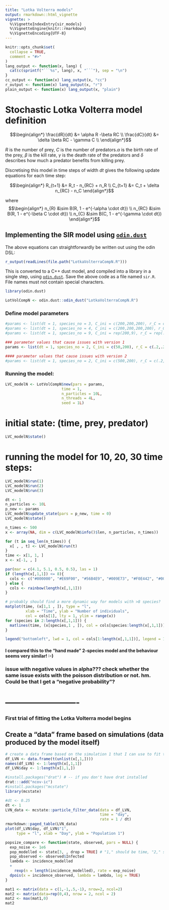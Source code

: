 ```yaml
---
title: "Lotka Volterra models"
output: rmarkdown::html_vignette
vignette: >
  %\VignetteIndexEntry{sir_models}
  %\VignetteEngine{knitr::rmarkdown}
  %\VignetteEncoding{UTF-8}
---
```


```r
knitr::opts_chunk$set(
  collapse = TRUE,
  comment = "#>"
)
lang_output <- function(x, lang) {
  cat(c(sprintf("```%s", lang), x, "```"), sep = "\n")
}
cc_output <- function(x) lang_output(x, "cc")
r_output <- function(x) lang_output(x, "r")
plain_output <- function(x) lang_output(x, "plain")
```

# Stochastic Lotka Volterra model definition


$$\begin{align*}
\frac{dR}{dt} &= \alpha R -\beta RC \\
\frac{dC}{dt} &= \delta \beta RC - \gamma C \\
\end{align*}$$

$R$ is the number of prey, $C$ is the number of predators.$\alpha$ is the birth rate of the prey, $\beta$ is the kill rate, $\gamma$ is the death rate of the predators and $\delta$ describes how much a predator benefits from killing prey.

Discretising this model in time steps of width $dt$ gives the following update equations for each time step:

$$\begin{align*}
R_{t+1} &= R_t - n_{RC} + n_R \\
C_{t+1} &= C_t + \delta n_{RC}  - n_C
\end{align*}$$

where
$$\begin{align*}
n_{R} &\sim B(R, 1 - e^{-\alpha \cdot dt}) \\
n_{RC} &\sim B(R, 1 - e^{-\beta C \cdot dt}) \\
n_{C} &\sim B(C, 1 - e^{-\gamma \cdot dt})
\end{align*}$$

## Implementing the SIR model using [`odin.dust`](https://mrc-ide.github.io/odin.dust/)

The above equations can straightforwardly be written out using the odin DSL:

```r
r_output(readLines(file.path("LotkaVolterraCompN.R")))
```

This is converted to a C++ dust model, and compiled into a library in a single step, using [`odin.dust`](https://mrc-ide.github.io/odin.dust/). Save the above code as a file named `sir.R`. File names must not contain special characters.

```r
library(odin.dust)
```

```r
LotVolCompN <- odin.dust::odin_dust("LotkaVolterraCompN.R")
```
### Define model parameters
```r
#params <- list(dt = 1, species_no = 3, C_ini = c(200,200,200), r_C = c(0.2,0.2,0.1), K = c(200,200,200), alpha = matrix(data = c(1,0,.1,.5,1,-.2,.1,.4,1),nrow = 3, ncol = 3, byrow = TRUE))
#params <- list(dt = 1, species_no = 4, C_ini = c(200,200,200,200), r_C = c(0.2,0.2,0.1,0.2), K = c(200,200,200,200), alpha = matrix(data = c(1,0,.1,.5,.2,1,.4,-.2,.1,.4,1,.3,.1,-.4,-.2,1),nrow = 4, ncol = 4, byrow = TRUE))
#params <- list(dt = 1, species_no = 9, C_ini = rep(200,9), r_C = rep(.2,9), K = rep(200,9), alpha = diag(9)) #test with nine compartments

### parameter values that cause issues with version 1
params <- list(dt = 1, species_no = 2, C_ini = c(50,200), r_C = c(.2,.2), K = c(200,200), alpha = matrix(data = c(1,-.2,.5,1),nrow = 2, ncol = 2, byrow = TRUE)) 

#### parameter values that cause issues with version 2
#params <- list(dt = 1, species_no = 2, C_ini = c(500,200), r_C = c(.2,.2), K = c(200,200), alpha = matrix(data = c(1,-.5,.2,1),nrow = 2, ncol = 2, byrow = TRUE)) 
```



### Running the model:

```r
LVC_modelN <- LotVolCompN$new(pars = params,
                         time = 1,
                         n_particles = 10L,
                         n_threads = 4L,
                         seed = 1L)
```

# initial state: (time, prey, predator)

```r
LVC_modelN$state()
```



# running the model for 10, 20, 30 time steps:

```r
LVC_modelN$run(1)
LVC_modelN$run(2)
LVC_modelN$run(3)
```

```r
dt <- 1
n_particles <- 10L
p_new <- params
LVC_modelN$update_state(pars = p_new, time = 0)
LVC_modelN$state()
```


```r
n_times <- 500
x <- array(NA, dim = c(LVC_modelN$info()$len, n_particles, n_times))

for (t in seq_len(n_times)) {
  x[ , , t] <- LVC_modelN$run(t)
}
time <- x[1, 1, ]
x <- x[-1, , ]

par(mar = c(4.1, 5.1, 0.5, 0.5), las = 1)
if (length(x[,1,1]) <= 8){
  cols <- c("#000000", "#E69F00", "#56B4E9", "#009E73", "#F0E442", "#0072B2", "#D55E00", "#CC79A7") #8 colorblind friendly colors
} else {
  cols <- rainbow(length(x[,1,1]))
}

# probably should find a more dynamic way for models with >8 species?
matplot(time, (x[1,1 , ]), type = "l",
         xlab = "Time", ylab = "Number of individuals",
         col = cols[1], lty = 1, ylim = range(x))
for (species in 2:length(x[,1,1])) {
  matlines(time, (x[species,1 , ]), col = cols[species:length(x[,1,1])], lty = 1)
}

legend("bottomleft", lwd = 1, col = cols[1:length(x[,1,1])], legend = 1:length(x[,1,1]), bty = "n")
```

#### I compared this to the "hand made" 2-species model and the behaviour seems very similar! :-)

### issue with negative values in alpha??? check whether the same issue exists with the poisson distribution or not. hm. Could be that I get a "negative probability"?


# -------------------------
### First trial of fitting the Lotka Volterra model begins

## Create a "data" frame based on simulations (data produced by the model itself)

```r
# create a data frame based on the simulation 1 that I can use to fit the model to
df_LVN <- data.frame(t(unlist(x[,1,])))
names(df_LVN) <- 1:length(x[,1,1])
df_LVN$day <- 1:length(x[1,1,])
```

```r
#install.packages("drat") # -- if you don't have drat installed
drat:::add("ncov-ic")
#install.packages("mcstate")
library(mcstate)
```

```r
#dt <- 0.25
dt <- 1
LVN_data <- mcstate::particle_filter_data(data = df_LVN,
                                          time = "day",
                                          rate = 1 / dt)
rmarkdown::paged_table(LVN_data)
plot(df_LVN$day, df_LVN$"1",
     type = "l", xlab = "Day", ylab = "Population 1")
```
```r
popsize_compare <- function(state, observed, pars = NULL) {
  exp_noise <- 1e6
  pop_modelled <- state[3, , drop = TRUE] # "1," should be time, "2," should be S, "3," should be I, "4," R
  pop_observed <- observed$Infected
  lambda <- incidence_modelled 
  +
    rexp(n = length(incidence_modelled), rate = exp_noise)
  dpois(x = incidence_observed, lambda = lambda, log = TRUE)
}
```

```r
mat1 <- matrix(data = c(1,-1,.5,-1), nrow=2, ncol=2)
mat2 <- matrix(data=rep(0,4), nrow = 2, ncol = 2)
mat2 <- max(mat1,0)
mat2
```

